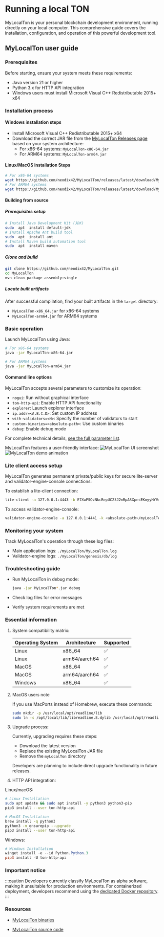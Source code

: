 
# Running a local TON

MyLocalTon is your personal blockchain development environment, running directly on your local computer. This comprehensive guide covers the installation, configuration, and operation of this powerful development tool.

## MyLocalTon user guide

### Prerequisites

Before starting, ensure your system meets these requirements:

- Java version 21 or higher
- Python 3.x for HTTP API integration
- Windows users must install Microsoft Visual C++ Redistributable 2015+ x64

### Installation process

#### Windows installation steps

- Install Microsoft Visual C++ Redistributable 2015+ x64
- Download the correct JAR file from the [MyLocalTon Releases page](https://github.com/neodix42/MyLocalTon/releases) based on your system architecture:
  - For x86-64 systems: `MyLocalTon-x86-64.jar`
  - For ARM64 systems: `MyLocalTon-arm64.jar`

#### Linux/MacOS Installation Steps

```bash
# For x86-64 systems
wget https://github.com/neodix42/MyLocalTon/releases/latest/download/MyLocalTon-x86-64.jar 
# For ARM64 systems
wget https://github.com/neodix42/MyLocalTon/releases/latest/download/MyLocalTon-arm64.jar
```

#### Building from source

##### Prerequisites setup

```bash
# Install Java Development Kit (JDK)  
sudo  apt  install default-jdk 
# Install Apache Ant build tool  
sudo  apt  install ant 
# Install Maven build automation tool  
sudo  apt  install maven
```

##### Clone and build

```bash
git clone https://github.com/neodix42/MyLocalTon.git
cd MyLocalTon
mvn clean package assembly:single
```

##### Locate built artifacts

After successful compilation, find your built artifacts in the `target` directory:

- `MyLocalTon-x86_64.jar` for x86-64 systems
- `MyLocalTon-arm64.jar` for ARM64 systems

### Basic operation

Launch MyLocalTon using Java:

```bash
# For x86-64 systems  
java -jar MyLocalTon-x86-64.jar

# For ARM64 systems  
java -jar MyLocalTon-arm64.jar
```

#### Command line options

MyLocalTon accepts several parameters to customize its operation:

- `nogui`: Run without graphical interface
- `ton-http-api`: Enable HTTP API functionality
- `explorer`: Launch explorer interface
- `ip.addr=<A.B.C.D>`: Set custom IP address
- `with-validators=<N>`: Specify the number of validators to start
- `custom-binaries=<absolute-path>`: Use custom binaries
- `debug`: Enable debug mode

For complete technical details, [see the full parameter list](https://github.com/neodix42/MyLocalTon?tab=readme-ov-file#parameters).

MyLocalTon features a user-friendly interface:
![MyLocalTon UI screenshot](/img/docs/mylocalton.jpeg)
![MyLocalTon demo animation](/img/docs/mylocalton-demo.gif)

### Lite client access setup

MyLocalTon generates permanent private/public keys for secure lite-server and validator-engine-console connections:

To establish a lite-client connection:

```bash
lite-client -a 127.0.0.1:4443 -b E7XwFSQzNkcRepUC23J2nRpASXpnsEKmyyHYV4u/FZY= -c last
```

To access validator-engine-console:

```bash
validator-engine-console -a 127.0.0.1:4441 -k <absolute-path>/myLocalTon/genesis/bin/certs/client -p <absolute-path>/myLocalTon/genesis/bin/certs/server.pub
```

### Monitoring your system

Track MyLocalTon's operation through these log files:

- Main application logs: `./myLocalTon/MyLocalTon.log`
- Validator-engine logs: `./myLocalTon/genesis/db/log`

### Troubleshooting guide

- Run MyLocalTon in debug mode:

  ```bash
  java -jar MyLocalTon*.jar debug
  ```
- Check log files for error messages
- Verify system requirements are met

### Essential information

1. System compatibility matrix:

   | Operating System | Architecture  | Supported |
   | ---------------- | ------------- | --------- |
   | Linux            | x86_64       | ✅         |
   | Linux            | arm64/aarch64 | ✅         |
   | MacOS            | x86_64       | ✅         |
   | MacOS            | arm64/aarch64 | ✅         |
   | Windows          | x86_64       | ✅         |

2. MacOS users note

   If you use MacPorts instead of Homebrew, execute these commands:

   ```bash
   sudo mkdir -p /usr/local/opt/readline/lib
   sudo ln -s /opt/local/lib/libreadline.8.dylib /usr/local/opt/readline/lib
   ```

3. Upgrade process:

   Currently, upgrading requires these steps:

   - Download the latest version
   - Replace the existing MyLocalTon JAR file
   - Remove the `myLocalTon` directory

   Developers are planning to include direct upgrade functionality in future releases.

4. HTTP API integration:

  Linux/macOS:

  ```bash
  # Linux Installation  
  sudo apt update && sudo apt install -y python3 python3-pip
  pip3 install --user ton-http-api 

  # MacOS Installation  
  brew install -q python3 
  python3 -m ensurepip --upgrade
  pip3 install --user ton-http-api 
  ```

  Windows:

  ```powershell
  # Windows Installation  
  winget install -e --id Python.Python.3
  pip3 install -U ton-http-api
  ```

### Important notice

:::caution
Developers currently classify MyLocalTon as alpha software, making it unsuitable for production environments. For containerized deployment, developers recommend using the [dedicated Docker repository](https://github.com/neodix42/mylocalton-docker).
:::

### Resources

- [MyLocalTon binaries](https://github.com/neodix42/MyLocalTon/releases)

- [MyLocalTon source code](https://github.com/neodix42/MyLocalTon)

<Feedback />
